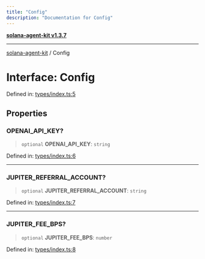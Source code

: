 ```yaml
---
title: "Config"
description: "Documentation for Config"
---
```


[**solana-agent-kit v1.3.7**](../README.md)

***

[solana-agent-kit](../README.md) / Config

# Interface: Config

Defined in: [types/index.ts:5](https://github.com/sendaifun/solana-agent-kit/blob/6acfa958180602da3c2d2ac883bf660ca90dba2f/src/types/index.ts#L5)

## Properties

### OPENAI\_API\_KEY?

> `optional` **OPENAI\_API\_KEY**: `string`

Defined in: [types/index.ts:6](https://github.com/sendaifun/solana-agent-kit/blob/6acfa958180602da3c2d2ac883bf660ca90dba2f/src/types/index.ts#L6)

***

### JUPITER\_REFERRAL\_ACCOUNT?

> `optional` **JUPITER\_REFERRAL\_ACCOUNT**: `string`

Defined in: [types/index.ts:7](https://github.com/sendaifun/solana-agent-kit/blob/6acfa958180602da3c2d2ac883bf660ca90dba2f/src/types/index.ts#L7)

***

### JUPITER\_FEE\_BPS?

> `optional` **JUPITER\_FEE\_BPS**: `number`

Defined in: [types/index.ts:8](https://github.com/sendaifun/solana-agent-kit/blob/6acfa958180602da3c2d2ac883bf660ca90dba2f/src/types/index.ts#L8)
